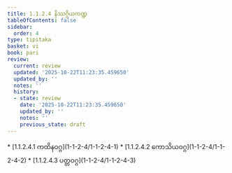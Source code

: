 ```yaml
---
title: 1.1.2.4 နိဿဂ္ဂိယကဏ္ဍ
tableOfContents: false
sidebar:
  order: 4
type: tipitaka
basket: vi
book: pari
review:
  current: review
  updated: '2025-10-22T11:23:35.459650'
  updated_by: ''
  notes: ''
  history:
  - state: review
    date: '2025-10-22T11:23:35.459650'
    updated_by: ''
    notes: ''
    previous_state: draft
---
```



<ReviewStatus review={frontmatter.review} showDetails={true} />

<HypothesisAnnotation frontmatter={frontmatter} />

<DynamicBreadcrumb />



<TableOfContents book="pari" section="1.1.2.4">
* [1.1.2.4.1 ကထိနဝဂ္ဂ](1-1-2-4/1-1-2-4-1)
* [1.1.2.4.2 ကောသိယဝဂ္ဂ](1-1-2-4/1-1-2-4-2)
* [1.1.2.4.3 ပတ္တဝဂ္ဂ](1-1-2-4/1-1-2-4-3)
</TableOfContents>